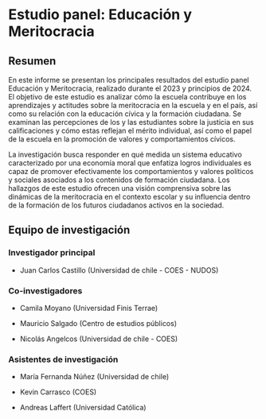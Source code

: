 # Estudio panel: Educación y Meritocracia {.unnumbered}

## Resumen

En este informe se presentan los principales resultados del estudio panel Educación y Meritocracia, realizado durante el 2023 y principios de 2024. El objetivo de este estudio es analizar cómo la escuela contribuye en los aprendizajes y actitudes sobre la meritocracia en la escuela y en el país, así como su relación con la educación cívica y la formación ciudadana. Se examinan las percepciones de los y las estudiantes sobre la justicia en sus calificaciones y cómo estas reflejan el mérito individual, así como el papel de la escuela en la promoción de valores y comportamientos cívicos.

La investigación busca responder en qué medida un sistema educativo caracterizado por una economía moral que enfatiza logros individuales es capaz de promover efectivamente los comportamientos y valores políticos y sociales asociados a los contenidos de formación ciudadana. Los hallazgos de este estudio ofrecen una visión comprensiva sobre las dinámicas de la meritocracia en el contexto escolar y su influencia dentro de la formación de los futuros ciudadanos activos en la sociedad.


## Equipo de investigación

### Investigador principal

- Juan Carlos Castillo (Universidad de chile - COES - NUDOS)

### Co-investigadores

- Camila Moyano (Universidad Finis Terrae)

- Mauricio Salgado (Centro de estudios públicos)

- Nicolás Angelcos (Universidad de chile - COES)

### Asistentes de investigación

- María Fernanda Núñez (Universidad de chile)

- Kevin Carrasco (COES)

- Andreas Laffert (Universidad Católica)